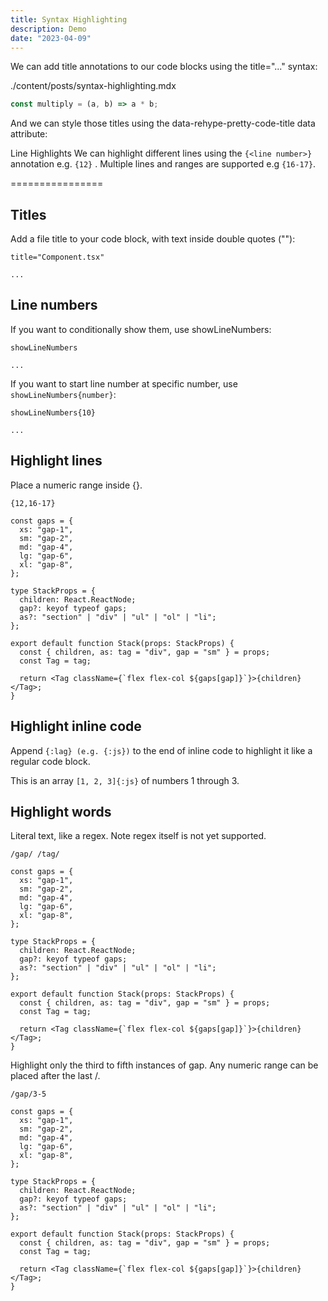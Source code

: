 ```yaml
---
title: Syntax Highlighting
description: Demo
date: "2023-04-09"
---
```


We can add title annotations to our code blocks using the title="..." syntax:

./content/posts/syntax-highlighting.mdx

```js title="multiply.js" showLineNumbers
const multiply = (a, b) => a * b;
```

And we can style those titles using the data-rehype-pretty-code-title data attribute:

Line Highlights
We can highlight different lines using the `{<line number>}` annotation e.g. `{12}` . Multiple lines and ranges are supported e.g `{16-17}`.

================

## Titles

Add a file title to your code block, with text inside double quotes (""):

`title="Component.tsx"`

```tsx title="Component.tsx"
...
```

## Line numbers

If you want to conditionally show them, use showLineNumbers:

`showLineNumbers`

```tsx title="Component.tsx" showLineNumbers
...
```

If you want to start line number at specific number, use `showLineNumbers{number}`:

`showLineNumbers{10}`

```tsx title="Component.tsx" showLineNumbers{10}
...
```

## Highlight lines

Place a numeric range inside {}.

`{12,16-17}`

```tsx showLineNumbers title="Stack.tsx" {12,16-17}
const gaps = {
  xs: "gap-1",
  sm: "gap-2",
  md: "gap-4",
  lg: "gap-6",
  xl: "gap-8",
};

type StackProps = {
  children: React.ReactNode;
  gap?: keyof typeof gaps;
  as?: "section" | "div" | "ul" | "ol" | "li";
};

export default function Stack(props: StackProps) {
  const { children, as: tag = "div", gap = "sm" } = props;
  const Tag = tag;

  return <Tag className={`flex flex-col ${gaps[gap]}`}>{children}</Tag>;
}
```

## Highlight inline code

Append `{:lag} (e.g. {:js})` to the end of inline code to highlight it like a regular code block.

This is an array `[1, 2, 3]{:js}` of numbers 1 through 3.

## Highlight words

Literal text, like a regex. Note regex itself is not yet supported.

`/gap/ /tag/`

```tsx showLineNumbers title="Stack.tsx" /gap/ /tag/
const gaps = {
  xs: "gap-1",
  sm: "gap-2",
  md: "gap-4",
  lg: "gap-6",
  xl: "gap-8",
};

type StackProps = {
  children: React.ReactNode;
  gap?: keyof typeof gaps;
  as?: "section" | "div" | "ul" | "ol" | "li";
};

export default function Stack(props: StackProps) {
  const { children, as: tag = "div", gap = "sm" } = props;
  const Tag = tag;

  return <Tag className={`flex flex-col ${gaps[gap]}`}>{children}</Tag>;
}
```

Highlight only the third to fifth instances of gap. Any numeric range can be placed after the last /.

`/gap/3-5`

```tsx showLineNumbers title="Stack.tsx" /gap/3-5
const gaps = {
  xs: "gap-1",
  sm: "gap-2",
  md: "gap-4",
  lg: "gap-6",
  xl: "gap-8",
};

type StackProps = {
  children: React.ReactNode;
  gap?: keyof typeof gaps;
  as?: "section" | "div" | "ul" | "ol" | "li";
};

export default function Stack(props: StackProps) {
  const { children, as: tag = "div", gap = "sm" } = props;
  const Tag = tag;

  return <Tag className={`flex flex-col ${gaps[gap]}`}>{children}</Tag>;
}
```
